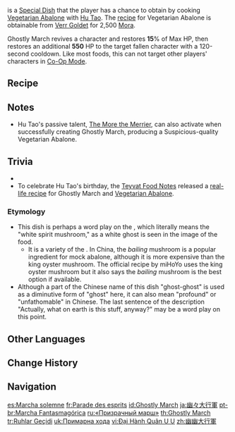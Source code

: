 {{Food Infobox
|id              = 108200
|description     = The round-faced ghouls seem quite cute, squeezed into a pile as they are. But if you were to fall to temptation and try but one of them, you may yet come to regret it for a long while... After all, this plate is full of top-quality, taste-bud-blasting&mdash;Actually, what on earth is this stuff, anyway?
|type            = Recovery Dishes
|effectType      = Revive
|effect          = Revives a character and restores '''15'''% of Max HP, then restores an additional '''550''' HP.
|eff_att1        = Revive
|eff_att2        = HP Restore
|eff_att3        = HP Restore Percent
|eff_att4        = HP Restore Fixed
|quality         = 2
|character       = Hu Tao
|base            = Vegetarian Abalone
}}
{{Lang|'''Ghostly March'''|zh=幽幽大行军|zh_rm=Yōuyōu Dàxíngjūn|zh_tl=Ghost-Ghost Great March}} is a [[Special Dish]] that the player has a chance to obtain by cooking [[Vegetarian Abalone]] with [[Hu Tao]]. The [[recipe]] for Vegetarian Abalone is obtainable from [[Verr Goldet]] for 2,500 [[Mora]].

Ghostly March revives a character and restores '''15'''% of Max HP, then restores an additional '''550''' HP to the target fallen character with a 120-second cooldown. Like most foods, this can not target other players' characters in [[Co-Op Mode]].

==Recipe==
{{Recipe
|type = Cooking
|Matsutake = 2
|Snapdragon = 2
|sort = Matsutake;Snapdragon
|character = Hu Tao
}}

==Notes==
* Hu Tao's passive talent, [[The More the Merrier]], can also activate when successfully creating Ghostly March, producing a Suspicious-quality Vegetarian Abalone.

==Trivia==
* {{Mail Attachments by Category List}}
* To celebrate Hu Tao's birthday, the [[Teyvat Food Notes]] released a [https://ys.mihoyo.com/main/news/detail/16399 real-life recipe] for Ghostly March and [[Vegetarian Abalone]].

===Etymology===
* This dish is perhaps a word play on the {{Lang|''bailing'' mushroom|zh=白灵菇|zh_rm=báilíng-gū|zh_tl=''Pleurotus eryngii var. tuoliensis''}}, which literally means the "white spirit mushroom," as a white ghost is seen in the image of the food.
** It is a variety of the {{w|Pleurotus eryngii|king oyster mushroom}}. In China, the ''bailing'' mushroom is a popular ingredient for mock abalone, although it is more expensive than the king oyster mushroom. The official recipe by miHoYo uses the king oyster mushroom but it also says the ''bailing'' mushroom is the best option if available.
* Although a part of the Chinese name of this dish "ghost-ghost" is used as a diminutive form of "ghost" here, it can also mean "profound" or "unfathomable" in Chinese. The last sentence of the description "Actually, what on earth is this stuff, anyway?" may be a word play on this point.

==Other Languages==
{{Other Languages
|en      = Ghostly March
|zhs     = 幽幽大行军
|zhs_rm  = Yōuyōu Dàxíngjūn
|zht     = 幽幽大行軍
|zht_rm  = Yōuyōu Dàxíngjūn
|zh_tl   = Ghost-Ghost Great March
|ja      = 幽々大行軍
|ja_rm   = Yuuyuu Daikougun
|ja_tl   = Ghost-Ghost Great March
|ko      = {{tt|유령|幽靈}} {{tt|대행군|大行軍}}
|ko_tl   = Ghost Great March
|es      = Marcha solemne
|es_tl   = Solemn March
|fr      = Parade des esprits
|fr_tl   = Parade of Spirits
|ru      = «Призрачный марш»
|ru_tl   = "Ghostly March"
|th      = Ghostly March
|vi      = {{tt|Đại Hành Quân|大行军}} {{tt|U U|幽幽}}
|vi_tl   = Ghost-Ghost Great March
|de      = Geistermarsch
|de_tl   = Ghost March
|id      = Ghostly March
|pt      = Marcha Fantasmagórica
|pt_tl   = Phantasmagoric March
|tr      = Ruhlar Geçidi
|tr_tl   = Parade of Souls
|it      = Marcia degli spiriti
|it_tl   = Spirits' March
}}

==Change History==
{{Change History|1.3}}

==Navigation==
{{Food Navbox|type=Special Dishes}}

[[es:Marcha solemne]]
[[fr:Parade des esprits]]
[[id:Ghostly March]]
[[ja:幽々大行軍]]
[[pt-br:Marcha Fantasmagórica]]
[[ru:«Призрачный марш»]]
[[th:Ghostly March]]
[[tr:Ruhlar Geçidi]]
[[uk:Примарна хода]]
[[vi:Đại Hành Quân U U]]
[[zh:幽幽大行軍]]